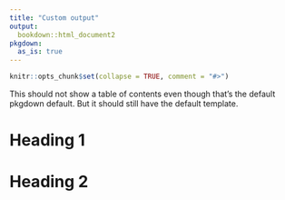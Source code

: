 ```yaml
---
title: "Custom output"
output: 
  bookdown::html_document2
pkgdown:
  as_is: true
---
```


```r
knitr::opts_chunk$set(collapse = TRUE, comment = "#>")
```

This should not show a table of contents even though that's the default pkgdown default. But it should still have the default template.

# Heading 1

# Heading 2

